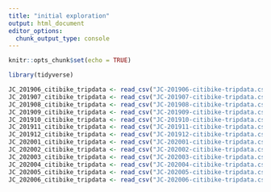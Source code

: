 ```yaml
---
title: "initial exploration"
output: html_document
editor_options: 
  chunk_output_type: console
---
```


```r
knitr::opts_chunk$set(echo = TRUE)
```

```r
library(tidyverse)
```


```r
JC_201906_citibike_tripdata <- read_csv("JC-201906-citibike-tripdata.csv")
JC_201907_citibike_tripdata <- read_csv("JC-201907-citibike-tripdata.csv")
JC_201908_citibike_tripdata <- read_csv("JC-201908-citibike-tripdata.csv")
JC_201909_citibike_tripdata <- read_csv("JC-201909-citibike-tripdata.csv")
JC_201910_citibike_tripdata <- read_csv("JC-201910-citibike-tripdata.csv")
JC_201911_citibike_tripdata <- read_csv("JC-201911-citibike-tripdata.csv")
JC_201912_citibike_tripdata <- read_csv("JC-201912-citibike-tripdata.csv")
JC_202001_citibike_tripdata <- read_csv("JC-202001-citibike-tripdata.csv")
JC_202002_citibike_tripdata <- read_csv("JC-202002-citibike-tripdata.csv")
JC_202003_citibike_tripdata <- read_csv("JC-202003-citibike-tripdata.csv")
JC_202004_citibike_tripdata <- read_csv("JC-202004-citibike-tripdata.csv")
JC_202005_citibike_tripdata <- read_csv("JC-202005-citibike-tripdata.csv")
JC_202006_citibike_tripdata <- read_csv("JC-202006-citibike-tripdata.csv")
```

